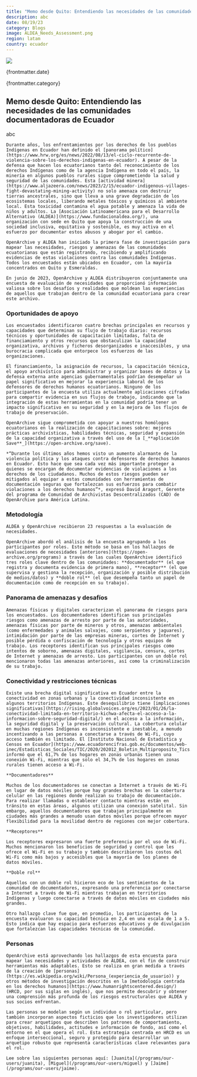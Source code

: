 ```yaml
---
title: "Memo desde Quito: Entendiendo las necesidades de las comunidades documentadoras de Ecuador"
description: abc
date: 08/19/23
category: Blogs
image: ALDEA_Needs_Assessment.png
region: latam
country: ecuador
---
```



<ArticleHeaderSection>

![](ALDEA_Needs_Assessment.png)

{frontmatter.date}

{frontmatter.category}

## Memo desde Quito: Entendiendo las necesidades de las comunidades documentadoras de Ecuador

abc

</ArticleHeaderSection>
<ContentSection>

    Durante años, los enfrentamientos por los derechos de los pueblos Indígenas en Ecuador han definido el [panorama político](https://www.hrw.org/es/news/2022/08/13/el-ciclo-recurrente-de-violencia-sobre-los-derechos-indigenas-en-ecuador). A pesar de la defensa que hacen los ecuatorianos tanto del reconocimiento de los derechos Indígenas como de la agencia Indígena en todo el país, la minería en algunos pueblos rurales sigue comprometiendo la salud y seguridad de las comunidades. Esta [actividad minera](https://www.aljazeera.com/news/2023/2/15/ecuador-indigenous-villages-fight-devastating-mining-activity) no solo amenaza con destruir tierras ancestrales, sino que lleva a una grave degradación de los ecosistemas locales, liberando metales tóxicos y químicos al ambiente local. Esta toxicidad contamina el agua potable y amenaza la vida de niños y adultos. La [Asociación Latinoamericana para el Desarrollo Alternativo (ALDEA)](https://www.fundacionaldea.org/), una organización con sede en Quito que apoya la construcción de una sociedad inclusiva, equitativa y sostenible, es muy activa en el esfuerzo por documentar estos abusos y abogar por el cambio.

    OpenArchive y ALDEA han iniciado la primera fase de investigación para mapear las necesidades, riesgos y amenazas de las comunidades ecuatorianas que están registrando, recibiendo y amplificando evidencias de estas violaciones contra las comunidades Indígenas. Todos los encuestados están ubicados en Ecuador, con la mayoría concentrados en Quito y Esmeraldas.

    En junio de 2023, OpenArchive y ALDEA distribuyeron conjuntamente una encuesta de evaluación de necesidades que proporcionó información valiosa sobre los desafíos y realidades que moldean las experiencias de aquellos que trabajan dentro de la comunidad ecuatoriana para crear este archivo.

### Oportunidades de apoyo

    Los encuestados identificaron cuatro brechas principales en recursos y capacidades que determinan su flujo de trabajo diario: recursos técnicos y oportunidades de capacitación limitadas, falta de financiamiento y otros recursos que obstaculizan la capacidad organizativa, archivos y ficheros desorganizados e inaccesibles, y una burocracia complicada que entorpece los esfuerzos de las organizaciones.

    El financiamiento, la asignación de recursos, la capacitación técnica, el apoyo archivístico para administrar y organizar bases de datos y la defensa externa ante agencias gubernamentales podrían desempeñar un papel significativo en mejorar la experiencia laboral de los defensores de derechos humanos ecuatorianos. Ninguno de los participantes de la encuesta utiliza actualmente aplicaciones cifradas para compartir evidencia en sus flujos de trabajo, indicando que la integración de estas herramientas en la comunidad podría tener un impacto significativo en su seguridad y en la mejora de los flujos de trabajo de preservación.

    OpenArchive sigue comprometida con apoyar a nuestros homólogos ecuatorianos en la realización de capacitaciones sobre: mejores prácticas archivísticas, habilidades técnicas, seguridad y expansión de la capacidad organizativa a través del uso de la [_**aplicación Save**_](https://open-archive.org/save).

    *“Durante los últimos años hemos visto un aumento alarmante de la violencia política y los ataques contra defensores de derechos humanos en Ecuador. Esto hace que sea cada vez más importante proteger a quienes se encargan de documentar evidencias de violaciones a los derechos de los ciudadanos. Muchos de estos riesgos pueden ser mitigados al equipar a estas comunidades con herramientas de documentación seguras que fortalezcan sus esfuerzos para combatir violaciones a los derechos humanos”*, expresó David Aragort, Gerente del programa de Comunidad de Archivistas Descentralizados (CAD) de OpenArchive para América Latina.

### Metodología

    ALDEA y OpenArchive recibieron 23 respuestas a la evaluación de necesidades. 

    OpenArchive abordó el análisis de la encuesta agrupando a los participantes por roles. Este método se basa en los hallazgos de evaluaciones de necesidades [anteriores](https://open-archive.org/programs) a través de las cuales OpenArchive identificó tres roles clave dentro de las comunidades: **documentador** (el que registra y documenta evidencia de primera mano), **receptor** (el que supervisa y gestiona la recepción, organización y posible distribución de medios/datos) y **doble rol** (el que desempeña tanto un papel de documentación como de recepción en su trabajo).

### Panorama de amenazas y desafíos

    Amenazas físicas y digitales caracterizan el panorama de riesgos para los encuestados. Los documentadores identifican sus principales riesgos como amenazas de arresto por parte de las autoridades, amenazas físicas por parte de mineros y otros, amenazas ambientales (como enfermedades y animales salvajes, como serpientes y jaguares), intimidación por parte de las empresas mineras, cortes de Internet y posible pérdida o confiscación de tecnología y otros equipos de trabajo. Los receptores identifican sus principales riesgos como intentos de soborno, amenazas digitales, vigilancia, censura, cortes de Internet y amenazas de arresto. Los participantes con un doble rol mencionaron todas las amenazas anteriores, así como la criminalización de su trabajo.

### Conectividad y restricciones técnicas

    Existe una brecha digital significativa en Ecuador entre la conectividad en zonas urbanas y la conectividad inconsistente en algunos territorios Indígenas. Este desequilibrio tiene [implicaciones significativas](https://rising.globalvoices.org/es/2023/01/26/la-conectividad-limitada-en-territorio-kichwa-afecta-el-acceso-a-la-informacion-sobre-seguridad-digital/) en el acceso a la información, la seguridad digital y la preservación cultural. La cobertura celular en muchas regiones Indígenas es inconsistente e inestable, a menudo incentivando a las personas a conectarse a través de Wi-Fi, cuyo acceso también es limitado. El [Instituto Nacional de Estadística y Censos en Ecuador](https://www.ecuadorencifras.gob.ec/documentos/web-inec/Estadisticas_Sociales/TIC/2020/202012_Boletin_Multiproposito_Tics.pdf) informó que el 61,7% de los hogares en zonas urbanas tienen una conexión Wi-Fi, mientras que solo el 34,7% de los hogares en zonas rurales tienen acceso a Wi-Fi.

    **Documentadores**

    Muchos de los documentadores se conectan a Internet a través de Wi-Fi en lugar de datos móviles porque hay grandes brechas en la cobertura celular en las regiones donde realizan su trabajo de documentación. Para realizar llamadas o establecer contacto mientras están en tránsito en estas áreas, algunos utilizan una conexión satelital. Sin embargo, aquellos documentadores que trabajan principalmente en ciudades más grandes a menudo usan datos móviles porque ofrecen mayor flexibilidad para la movilidad dentro de regiones con mejor cobertura.

    **Receptores**

    Los receptores expresaron una fuerte preferencia por el uso de Wi-Fi. Muchos mencionaron los beneficios de seguridad y control que les ofrece el Wi-Fi en su trabajo y también describieron los costos del Wi-Fi como más bajos y accesibles que la mayoría de los planes de datos móviles.

    **Doble rol**

    Aquellos con un doble rol hicieron eco de los sentimientos de la comunidad de documentadores, expresando una preferencia por conectarse a Internet a través de Wi-Fi mientras trabajan en territorios Indígenas y luego conectarse a través de datos móviles en ciudades más grandes.

    Otro hallazgo clave fue que, en promedio, los participantes de la encuesta evaluaron su capacidad técnica en 2,4 en una escala de 1 a 5. Esto indica que hay espacio para esfuerzos educativos y de divulgación que fortalezcan las capacidades técnicas de la comunidad.

### Personas

    OpenArchive está aprovechando los hallazgos de esta encuesta para mapear las necesidades y actividades de ALDEA, con el fin de construir herramientas más adaptables. Esto se realiza en gran medida a través de la creación de [personas](https://es.wikipedia.org/wiki/Persona_(experiencia_de_usuario)) y otros métodos de investigación descritos en la [metodología centrada en los derechos humanos](https://www.humanrightscentered.design/) (HRCD, por sus siglas en inglés), que nos permite descubrir y obtener una comprensión más profunda de los riesgos estructurales que ALDEA y sus socios enfrentan.

    Las personas se modelan según un individuo o rol particular, pero también incorporan aspectos ficticios que los investigadores utilizan para crear arquetipos que describen los patrones de comportamiento, objetivos, habilidades, actitudes e información de fondo, así como el entorno en el que opera el rol. Esta estrategia centrada en HRCD es un enfoque interseccional, seguro y protegido para desarrollar un arquetipo robusto que representa características clave relevantes para el rol.

    Lee sobre las siguientes personas aquí: [Juanita](/programs/our-users/juanita), [Miguel](/programs/our-users/miguel) y [Jaime](/programs/our-users/jaime).

</ContentSection>
